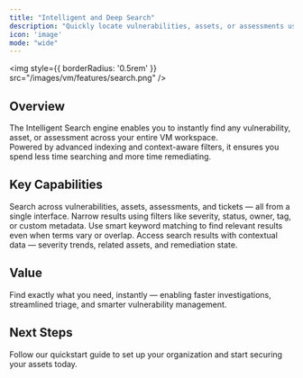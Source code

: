 ```yaml
---
title: "Intelligent and Deep Search"
description: "Quickly locate vulnerabilities, assets, or assessments using advanced filters and keywords."
icon: 'image'
mode: "wide"
---
```


<img
  style={{ borderRadius: '0.5rem' }}
  src="/images/vm/features/search.png"
/>


## Overview

The Intelligent Search engine enables you to instantly find any vulnerability, asset, or assessment across your entire VM workspace.  
Powered by advanced indexing and context-aware filters, it ensures you spend less time searching and more time remediating.

## Key Capabilities

<Columns cols={2}>
  <Card title="Unified Search" icon="magnifying-glass">
    Search across vulnerabilities, assets, assessments, and tickets — all from a single interface.
  </Card>
  <Card title="Advanced Filters" icon="sliders">
    Narrow results using filters like severity, status, owner, tag, or custom metadata.
  </Card>
  <Card title="Keyword Intelligence" icon="brain">
    Use smart keyword matching to find relevant results even when terms vary or overlap.
  </Card>
  <Card title="Instant Insights" icon="bolt">
    Access search results with contextual data — severity trends, related assets, and remediation state.
  </Card>
</Columns>

## Value

Find exactly what you need, instantly — enabling faster investigations, streamlined triage, and smarter vulnerability management.



## Next Steps

<Card title="Explore Live Demo Now" icon="arrow-right" href="https://suite.snapsec.co/demo">
  Follow our quickstart guide to set up your organization and start securing your assets today.
</Card>